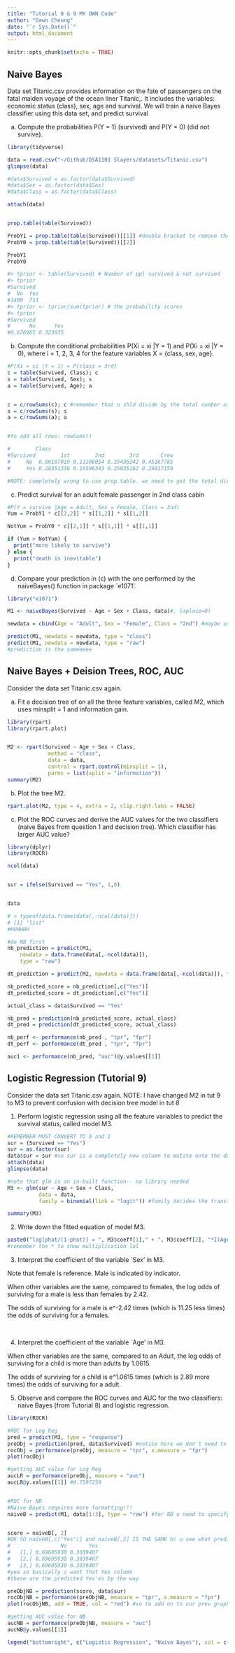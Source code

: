 ```yaml
---
title: "Tutorial 8 & 9 MY OWN Code"
author: "Dawn Cheung"
date: "`r Sys.Date()`"
output: html_document
---
```


```r
knitr::opts_chunk$set(echo = TRUE)
```

## Naive Bayes

Data set Titanic.csv provides information on the fate of passengers on the fatal maiden voyage of the ocean liner Titanic,. It includes the variables: economic status (class), sex, age and survival. We will train a naive Bayes classifier using this data set, and predict survival


(a) Compute the probabilities P(Y = 1) (survived) and P(Y = 0) (did not survive).
```r
library(tidyverse)

data = read.csv("~/Github/DSA1101 Slayers/datasets/Titanic.csv")
glimpse(data)

#data$Survived = as.factor(data$Survived)
#data$Sex = as.factor(data$Sex)
#data$Class = as.factor(data$Class)

attach(data)


prop.table(table(Survived))

ProbY1 = prop.table(table(Survived))[[1]] #double bracket to remove the column name
ProbY0 = prop.table(table(Survived))[[2]]

ProbY1
ProbY0

#> tprior <- table(Survived) # Number of ppl survived & not survived
#> tprior
#Survived
#  No  Yes 
#1490  711 
#> tprior <- tprior/sum(tprior) # the probability scores
#> tprior
#Survived
#      No      Yes 
#0.676965 0.323035 

```


(b) Compute the conditional probabilities P(Xi = xi |Y = 1) and P(Xi = xi |Y = 0), where i = 1, 2, 3, 4 for the feature variables X = {class, sex, age}.
```r
#P(Xi = xi |Y = 1) = P(class = 3rd)
c = table(Survived, Class); c
s = table(Survived, Sex); s
a = table(Survived, Age); a


c = c/rowSums(c); c #remember that u shld divide by the total number of yes/no OF THE WHOLE DATASET
s = c/rowSums(s); s
a = c/rowSums(a); a


#to add all rows: rowSums()

#        Class
#Survived        1st        2nd        3rd       Crew
#     No  0.08187919 0.11208054 0.35436242 0.45167785
#     Yes 0.28551336 0.16596343 0.25035162 0.29817159

#NOTE: completely wrong to use prop.table. we need to get the total divisible to be the entire dataset(?)

```

(c) Predict survival for an adult female passenger in 2nd class cabin
```r
#P(Y = survive |Age = Adult, Sex = Female, Class = 2nd)
Yum = ProbY1 * c[[2,2]] * s[[1,2]] * s[[1,2]]

NotYum = ProbY0 * c[[2,1]] * s[[1,1]] * s[[1,1]]

if (Yum > NotYum) {
  print("more likely to survive")
} else {
  print("death is inevitable")
}
```

(d) Compare your prediction in (c) with the one performed by the naiveBayes() function in package `e1071'.
```r
library("e1071")

M1 <- naiveBayes(Survived ~ Age + Sex + Class, data)#, laplace=0)

newdata = cbind(Age = "Adult", Sex = "Female", Class = "2nd") #maybe use data.frame() instead

predict(M1, newdata = newdata, type = "class")
predict(M1, newdata = newdata, type = "raw")
#prediction is the sameeeee
```



## Naive Bayes + Deision Trees, ROC, AUC

Consider the data set Titanic.csv again.

(a) Fit a decision tree of on all the three feature variables, called M2, which uses minsplit = 1 and information gain.
```r
library(rpart)
library(rpart.plot)


M2 <- rpart(Survived ~ Age + Sex + Class,
             method = "class",
             data = data,
             control = rpart.control(minsplit = 1),
             parms = list(split = "information"))
summary(M2)

```

(b) Plot the tree M2.
```r
rpart.plot(M2, type = 4, extra = 2, clip.right.labs = FALSE)
```

(c) Plot the ROC curves and derive the AUC values for the two classifiers (naive Bayes from question 1 and decision tree). Which classifier has larger AUC value?
```r
library(dplyr)
library(ROCR)

ncol(data)


sur = ifelse(Survived == "Yes", 1,0)


data

# > typeof(data.frame(data[,-ncol(data)]))
# [1] "list"
#HUHHHH

#do NB first
nb_prediction = predict(M1,
    newdata = data.frame(data[,-ncol(data)]),
    type = "raw")

dt_prediction = predict(M2, newdata = data.frame(data[,-ncol(data)]), type = "prob")

nb_predicted_score = nb_prediction[,c("Yes")]
dt_predicted_score = dt_prediction[,c("Yes")]

actual_class = data$Survived == "Yes"

nb_pred = prediction(nb_predicted_score, actual_class)
dt_pred = prediction(dt_predicted_score, actual_class)

nb_perf <- performance(nb_pred , "tpr", "fpr")
dt_perf <- performance(dt_pred , "tpr", "fpr")

auc1 <- performance(nb_pred, "auc")@y.values[[1]]

```


## Logistic Regression (Tutorial 9)

Consider the data set Titanic.csv again.
NOTE: I have changed M2 in tut 9 to M3 to prevent confusion with decision tree model in tut 8

1) Perform logistic regression using all the feature variables to predict the survival status, called model M3.
```r
#REMEMBER MUST CONVERT TO 0 and 1
sur = (Survived == "Yes")
sur = as.factor(sur)
data$sur = sur #so sur is a completely new column to mutate onto the database
attach(data)
glimpse(data)

#note that glm is an in-built function-- no library needed
M3 <- glm(sur ~ Age + Sex + Class,
          data = data,
          family = binomial(link = "logit")) #family decides the transformation g from g(y)

summary(M3)

```


2) Write down the fitted equation of model M3.
```r
paste0("log[phat/(1-phat)] = ", M3$coeff[1]," + ", M3$coeff[2], "*I(Age = Child) + ", M3$coeff[3], "*I(Sex = Male) + ", M3$coeff[4], "*I(Class = 2nd) + ", M3$coeff[5], "*I(Class = 3rd) + ", M3$coeff[6], "*I(Class = Crew)")
#remember the * to show multiplication lol
```


3) Interpret the coefficient of the variable `Sex' in M3.


Note that female is reference. Male is indicated by indicator.


When other variables are the same, compared to females, the log odds of surviving for a male is less than females by 2.42.


The odds of surviving for a male is e^-2.42 times (which is 11.25 less times) the odds of surviving for a females.

<br>

4) Interpret the coefficient of the variable `Age' in M3.


When other variables are the same, compared to an Adult, the log odds of surviving for a child is more than adults by 1.0615.


The odds of surviving for a child is e^1.0615 times (which is 2.89 more times) the odds of surviving for a adult.


5) Observe and compare the ROC curves and AUC for the two classifiers: naive Bayes (from Tutorial 8) and logistic regression.
```r
library(ROCR)

#ROC for Log Reg
pred = predict(M3, type = "response")
preObj = prediction(pred, data$Survived) #notice here we don't need to use sur, the OG column is fine
rocObj = performance(preObj, measure = "tpr", x.measure = "fpr")
plot(rocObj)

#getting AUC value for Log Reg
aucLR = performance(preObj, measure = "auc")
aucLR@y.values[[1]] #0.7597259


#ROC for NB
#Naive Bayes requires more formatting!!!
naiveB = predict(M1, data[1:3], type = "raw") #for NB u need to specify what response variables (from the database) are needed


score = naiveB[, 2] 
#OK SO naiveB[,c("Yes")] and naiveB[,2] IS THE SAME bc u see what predict() returns
#                No       Yes
#   [1,] 0.69605930 0.3039407
#   [2,] 0.69605930 0.3039407
#   [3,] 0.69605930 0.3039407
#yea so basically u want that Yes column
#these are the predicted Yes'es by the way

preObjNB = prediction(score, data$sur)
rocObjNB = performance(preObjNB, measure = "tpr", x.measure = "fpr")
plot(rocObjNB, add = TRUE, col = "red") #so to add on to our prev graph

#getting AUC value for NB
aucNB = performance(preObjNB, measure = "auc")
aucNB@y.values[[1]]

legend("bottomright", c("Logistic Regression", "Naive Bayes"), col = c("black", "red"), lty = 1)

```



